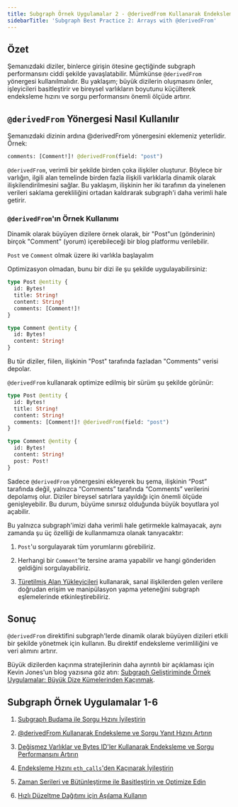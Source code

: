 ```yaml
---
title: Subgraph Örnek Uygulamalar 2 - @derivedFrom Kullanarak Endeksleme ve Sorgu Performansını İyileştirin
sidebarTitle: 'Subgraph Best Practice 2: Arrays with @derivedFrom'
---
```


## Özet

Şemanızdaki diziler, binlerce girişin ötesine geçtiğinde subgraph performansını ciddi şekilde yavaşlatabilir. Mümkünse `@derivedFrom` yönergesi kullanılmalıdır. Bu yaklaşım; büyük dizilerin oluşmasını önler, işleyicileri basitleştirir ve bireysel varlıkların boyutunu küçülterek endeksleme hızını ve sorgu performansını önemli ölçüde artırır.

## `@derivedFrom` Yönergesi Nasıl Kullanılır

Şemanızdaki dizinin ardına @derivedFrom yönergesini eklemeniz yeterlidir. Örnek:

```graphql
comments: [Comment!]! @derivedFrom(field: "post")
```

`@derivedFrom`, verimli bir şekilde birden çoka ilişkiler oluşturur. Böylece bir varlığın, ilgili alan temelinde birden fazla ilişkili varlıklarla dinamik olarak ilişkilendirilmesini sağlar. Bu yaklaşım, ilişkinin her iki tarafının da yinelenen verileri saklama gerekliliğini ortadan kaldırarak subgraph'i daha verimli hale getirir.

### `@derivedFrom`'ın Örnek Kullanımı

Dinamik olarak büyüyen dizilere örnek olarak, bir "Post"un (gönderinin) birçok "Comment" (yorum) içerebileceği bir blog platformu verilebilir.

`Post` ve `Comment` olmak üzere iki varlıkla başlayalım

Optimizasyon olmadan, bunu bir dizi ile şu şekilde uygulayabilirsiniz:

```graphql
type Post @entity {
  id: Bytes!
  title: String!
  content: String!
  comments: [Comment!]!
}

type Comment @entity {
  id: Bytes!
  content: String!
}
```

Bu tür diziler, fiilen, ilişkinin "Post" tarafında fazladan "Comments" verisi depolar.

`@derivedFrom` kullanarak optimize edilmiş bir sürüm şu şekilde görünür:

```graphql
type Post @entity {
  id: Bytes!
  title: String!
  content: String!
  comments: [Comment!]! @derivedFrom(field: "post")
}

type Comment @entity {
  id: Bytes!
  content: String!
  post: Post!
}
```

Sadece `@derivedFrom` yönergesini ekleyerek bu şema, ilişkinin “Post” tarafında değil, yalnızca “Comments” tarafında “Comments” verilerini depolamış olur. Diziler bireysel satırlara yayıldığı için önemli ölçüde genişleyebilir. Bu durum, büyüme sınırsız olduğunda büyük boyutlara yol açabilir.

Bu yalnızca subgraph'imizi daha verimli hale getirmekle kalmayacak, aynı zamanda şu üç özelliği de kullanmamıza olanak tanıyacaktır:

1. `Post`'u sorgulayarak tüm yorumlarını görebiliriz.

2. Herhangi bir `Comment`'te tersine arama yapabilir ve hangi gönderiden geldiğini sorgulayabiliriz.

3. [Türetilmiş Alan Yükleyicileri](/subgraphs/developing/creating/graph-ts/api/#looking-up-derived-entities) kullanarak, sanal ilişkilerden gelen verilere doğrudan erişim ve manipülasyon yapma yeteneğini subgraph eşlemelerinde etkinleştirebiliriz.

## Sonuç

`@derivedFrom` direktifini subgraph'lerde dinamik olarak büyüyen dizileri etkili bir şekilde yönetmek için kullanın. Bu direktif endeksleme verimliliğini ve veri alımını artırır.

Büyük dizilerden kaçınma stratejilerinin daha ayrıntılı bir açıklaması için Kevin Jones'un blog yazısına göz atın: [Subgraph Geliştiriminde Örnek Uygulamalar: Büyük Dize Kümelerinden Kaçınmak](https://thegraph.com/blog/improve-subgraph-performance-avoiding-large-arrays/).

## Subgraph Örnek Uygulamalar 1-6

1. [Subgraph Budama ile Sorgu Hızını İyileştirin](/subgraphs/best-practices/pruning/)

2. [@derivedFrom Kullanarak Endeksleme ve Sorgu Yanıt Hızını Artırın](/subgraphs/best-practices/derivedfrom/)

3. [Değişmez Varlıklar ve Bytes ID'ler Kullanarak Endeksleme ve Sorgu Performansını Artırın](/subgraphs/best-practices/immutable-entities-bytes-as-ids/)

4. [Endeksleme Hızını `eth_calls`'den Kaçınarak İyileştirin](/subgraphs/best-practices/avoid-eth-calls/)

5. [Zaman Serileri ve Bütünleştirme ile Basitleştirin ve Optimize Edin](/subgraphs/best-practices/timeseries/)

6. [Hızlı Düzeltme Dağıtımı için Aşılama Kullanın](/subgraphs/best-practices/grafting-hotfix/)
